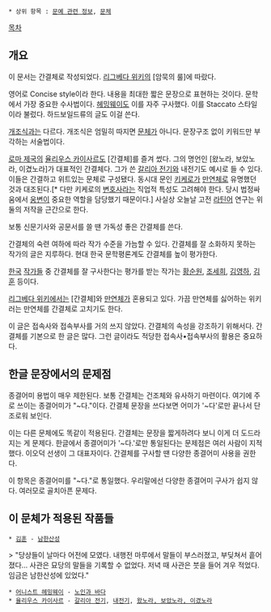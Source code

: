  * 상위 항목 : [[문예 관련 정보]], [[문체]]

[[목차]]
== 개요 ==
이 문서는 간결체로 작성되었다. [[리그베다 위키]]의 [암묵의 룰]에 따랐다.

영어로 Concise style이라 한다. 내용을 최대한 짧은 문장으로 표현하는 것이다. 문학에서 가장 중요한 수사법이다. [[헤밍웨이]]도 이를 자주 구사했다. 이를 Staccato 스타일이라 불렀다. 하드보일드류의 글도 이걸 쓴다.

[[개조식]]과는 다르다. 개조식은 엄밀히 따지면 [[문체]]가 아니다. 문장구조 없이 키워드만 부각하는 서술법이다.

[[로마 제국]]의 [[율리우스 카이사르]]도 [간결체]를 즐겨 썼다. 그의 명언인 [왔노라, 보았노라, 이겼노라]가 대표적인 간결체다. 그가 쓴 [[갈리아 전기]]와 내전기도 예시로 들 수 있다. 이들은 간결하고 위트있는 문체로 구성됐다. 동시대 문인 [[키케로]]가 [[만연체]]로 유명했던 것과 대조된다.[* 다만 키케로의 [[변호사]]라는 직업적 특성도 고려해야 한다. 당시 법정싸움에서 [[웅변]]이 중요한 역할을 담당했기 때문이다.] 사실상 오늘날 고전 [[라틴어]] 연구는 위 둘의 저작을 근간으로 한다.

보통 신문기사와 공문서를 쓸 땐 가독성 좋은 간결체를 쓴다. 

간결체의 숙련 여하에 따라 작가 수준을 가늠할 수 있다. 간결체를 잘 소화하지 못하는 작가의 글은 지루하다. 현대 한국 문학평론계도 간결체를 높이 평가한다.

[[한국]] [[작가]]들 중 간결체를 잘 구사한다는 평가를 받는 작가는 [[황순원]], [[조세희]], [[김영하]], [[김훈]] 등이다.

[[리그베다 위키]]에서는 [간결체]와 [[만연체]]가 혼용되고 있다. 가끔 만연체를 싫어하는 위키러는 만연체를 간결체로 고치기도 한다. 


이 글은 접속사와 접속부사를 거의 쓰지 않았다. 간결체의 속성을 강조하기 위해서다. 간결체를 기본으로 한 글은 많다. 그런 글이라도 적당한 접속사•접속부사의 활용은 중요하다.

== 한글 문장에서의 문제점 ==
종결어미 용법이 매우 제한된다. 보통 간결체는 건조체와 유사하기 마련이다. 여기에 주로 쓰이는 종결어미가 "~다."이다. 간결체 문장을 쓰다보면 어미가 '~다'로만 끝나서 단조로워 보인다.

이는 다른 문체에도 똑같이 적용된다. 간결체는 문장을 짧게하려다 보니 이게 더 도드라지는 게 문제다. 한글에서 종결어미가 '~다.'로만 통일된다는 문제점은 여러 사람이 지적했다. 이오덕 선생이 그 대표자이다. 간결체를 구사할 땐 다양한 종결어미 사용을 권한다.

이 항목은 종결어미를 "~다."로 통일했다. 우리말에선 다양한 종결어미 구사가 쉽지 않다. 여러모로 골치아픈 문제다. 

== 이 문체가 적용된 작품들 ==
 * [[김훈]] - [[남한산성]]
> "당상들이 날마다 어전에 모였다. 내행전 마루에서 말들이 부스러졌고, 부딪쳐서 흩어졌다... 사관은 묘당의 말들을 기록할 수 없었다. 저녁 때 사관은 붓을 들어 겨우 적었다. 임금은 남한산성에 있었다."
 * [[어니스트 헤밍웨이]] - [[노인과 바다]]
 * [[율리우스 카이사르]] - [[갈리아 전기]], [[내전기]], [[왔노라, 보았노라, 이겼노라]]
